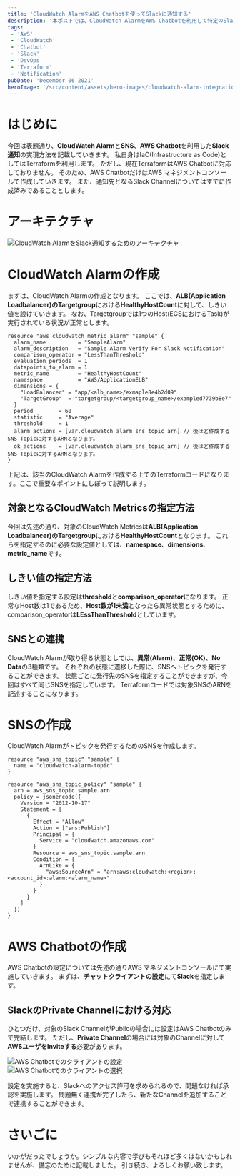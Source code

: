 ```yaml
---
title: 'CloudWatch AlarmをAWS Chatbotを使ってSlackに通知する'
description: '本ポストでは、CloudWatch AlarmをAWS Chatbotを利用して特定のSlack Channelに通知する方法を記載します。'
tags:
 - 'AWS'
 - 'CloudWatch'
 - 'Chatbot'
 - 'Slack'
 - 'DevOps'
 - 'Terraform'
 - 'Notification'
pubDate: 'December 06 2021'
heroImage: '/src/content/assets/hero-images/cloudwatch-alarm-integration-slack.png'
---
```



# はじめに
今回は表題通り、**CloudWatch Alarm**と**SNS**、**AWS Chatbot**を利用した**Slack通知**の実現方法を記載していきます。
私自身はIaC(Infrastructure as Code)としてはTerraformを利用します。
ただし、現在TerraformはAWS Chatbotに対応しておりません。
そのため、AWS ChatbotだけはAWS マネジメントコンソールで作成していきます。
また、通知先となるSlack Channelについてはすでに作成済みであることとします。

# アーキテクチャ
<Image class="mb-10" src={architectureCloudWatchAlarmIntegrationSlack} alt='CloudWatch AlarmをSlack通知するためのアーキテクチャ' />

# CloudWatch Alarmの作成
まずは、CloudWatch Alarmの作成となります。
ここでは、**ALB(Application Loadbalancer)**の**Targetgroup**における**HealthyHostCount**に対して、しきい値を設けていきます。
なお、Targetgroupでは1つのHost(ECSにおけるTask)が実行されている状況が正常とします。

```hcl
resource "aws_cloudwatch_metric_alarm" "sample" {
  alarm_name          = "SampleAlarm"
  alarm_description   = "Sample Alarm Verify For Slack Notification"
  comparison_operator = "LessThanThreshold"
  evaluation_periods  = 1
  datapoints_to_alarm = 1
  metric_name         = "HealthyHostCount"
  namespace           = "AWS/ApplicationELB"
  dimensions = {
    "LoadBalancer" = "app/<alb_name>/exmaple8e4b2d09"
    "TargetGroup"  = "targetgroup/<targetgroup_name>/exampled7739b8e7"
  }
  period        = 60
  statistic     = "Average"
  threshold     = 1
  alarm_actions = [var.cloudwatch_alarm_sns_topic_arn] // 後ほど作成するSNS Topicに対するARNとなります。
  ok_actions    = [var.cloudwatch_alarm_sns_topic_arn] // 後ほど作成するSNS Topicに対するARNとなります。
}
```
上記は、該当のCloudWatch Alarmを作成する上でのTerraformコードになります。ここで重要なポイントにしぼって説明します。

## 対象となるCloudWatch Metricsの指定方法
今回は先述の通り、対象のCloudWatch Metricsは**ALB(Application Loadbalancer)**の**Targetgroup**における**HealthyHostCount**となります。
これらを指定するのに必要な設定値としては、**namespace**、**dimensions**、**metric_name**です。

## しきい値の指定方法
しきい値を指定する設定は**threshold**と**comparison_operator**になります。
正常なHost数は1であるため、**Host数が1未満**となったら異常状態とするために、comparison_operatorは**LEssThanThreshold**としています。

## SNSとの連携
CloudWatch Alarmが取り得る状態としては、**異常(Alarm)**、**正常(OK)**、**No Data**の3種類です。
それぞれの状態に遷移した際に、SNSへトピックを発行することができます。
状態ごとに発行先のSNSを指定することができますが、今回はすべて同じSNSを指定しています。
Terraformコードでは対象SNSのARNを記述することになります。

# SNSの作成
CloudWatch Alarmがトピックを発行するためのSNSを作成します。

```hcl
resource "aws_sns_topic" "sample" {
  name = "cloudwatch-alarm-topic"
}

resource "aws_sns_topic_policy" "sample" {
  arn = aws_sns_topic.sample.arn
  policy = jsonencode({
    Version = "2012-10-17"
    Statement = [
      {
        Effect = "Allow"
        Action = ["sns:Publish"]
        Principal = {
          Service = "cloudwatch.amazonaws.com"
        }
        Resource = aws_sns_topic.sample.arn
        Condition = {
          ArnLike = {
            "aws:SourceArn" = "arn:aws:cloudwatch:<region>:<account_id>:alarm:<alarm_name>"
          }
        }
      }
    ]
  })
}
```

# AWS Chatbotの作成
AWS Chatbotの設定については先述の通りAWS マネジメントコンソールにて実施していきます。
まずは、**チャットクライアントの設定**にて**Slack**を指定します。

## SlackのPrivate Channelにおける対応
ひとつだけ、対象のSlack ChannelがPublicの場合には設定はAWS Chatbotのみで完結します。
ただし、**Private Channel**の場合には対象のChannelに対して**AWSユーザをInviteする**必要があります。

<Image class="mb-10" src={chatbotClientSetting} alt='AWS Chatbotでのクライアントの設定' />
<Image class="mb-10" src={chatbotClientSelect} alt='AWS Chatbotでのクライアントの選択' />

設定を実施すると、Slackへのアクセス許可を求められるので、問題なければ承認を実施します。
問題無く連携が完了したら、新たなChannelを追加することで連携することができます。

# さいごに
いかがだったでしょうか。シンプルな内容で学びもそれほど多くはないかもしれませんが、備忘のために記載しました。
引き続き、よろしくお願い致します。
